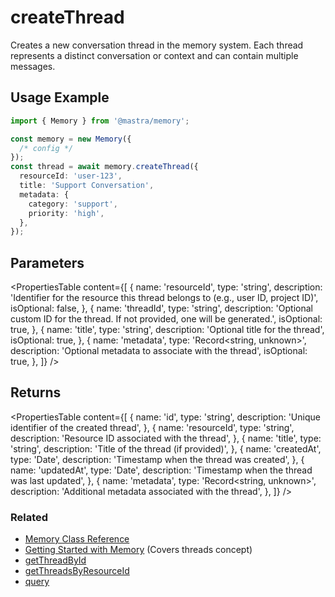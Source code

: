 # createThread

Creates a new conversation thread in the memory system. Each thread represents a distinct conversation or context and can contain multiple messages.

## Usage Example

```typescript
import { Memory } from '@mastra/memory';

const memory = new Memory({
  /* config */
});
const thread = await memory.createThread({
  resourceId: 'user-123',
  title: 'Support Conversation',
  metadata: {
    category: 'support',
    priority: 'high',
  },
});
```

## Parameters

<PropertiesTable
  content={[
    {
      name: 'resourceId',
      type: 'string',
      description: 'Identifier for the resource this thread belongs to (e.g., user ID, project ID)',
      isOptional: false,
    },
    {
      name: 'threadId',
      type: 'string',
      description: 'Optional custom ID for the thread. If not provided, one will be generated.',
      isOptional: true,
    },
    {
      name: 'title',
      type: 'string',
      description: 'Optional title for the thread',
      isOptional: true,
    },
    {
      name: 'metadata',
      type: 'Record<string, unknown>',
      description: 'Optional metadata to associate with the thread',
      isOptional: true,
    },
  ]}
/>

## Returns

<PropertiesTable
  content={[
    {
      name: 'id',
      type: 'string',
      description: 'Unique identifier of the created thread',
    },
    {
      name: 'resourceId',
      type: 'string',
      description: 'Resource ID associated with the thread',
    },
    {
      name: 'title',
      type: 'string',
      description: 'Title of the thread (if provided)',
    },
    {
      name: 'createdAt',
      type: 'Date',
      description: 'Timestamp when the thread was created',
    },
    {
      name: 'updatedAt',
      type: 'Date',
      description: 'Timestamp when the thread was last updated',
    },
    {
      name: 'metadata',
      type: 'Record<string, unknown>',
      description: 'Additional metadata associated with the thread',
    },
  ]}
/>

### Related

- [Memory Class Reference](/reference/memory/Memory.mdx)
- [Getting Started with Memory](/docs/memory/overview.mdx) (Covers threads concept)
- [getThreadById](/reference/memory/getThreadById.mdx)
- [getThreadsByResourceId](/reference/memory/getThreadsByResourceId.mdx)
- [query](/reference/memory/query.mdx)
